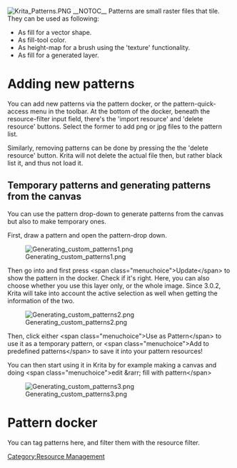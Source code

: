 [[File:Krita Patterns.PNG ]]
__NOTOC__
Patterns are small raster files that tile. They can be used as following:

*As fill for a vector shape.
*As fill-tool color.
*As height-map for a brush using the 'texture' functionality.
*As fill for a generated layer.

= Adding new patterns =
You can add new patterns via the pattern docker, or the pattern-quick-access menu in the toolbar.
At the bottom of the docker, beneath the resource-filter input field, there's the 'import resource' and 'delete resource' buttons. Select the former to add png or jpg files to the pattern list.

Similarly, removing patterns can be done by pressing the the 'delete resource' button. Krita will not delete the actual file then, but rather black list it, and thus not load it.

== Temporary patterns and generating patterns from the canvas ==
You can use the pattern drop-down to generate patterns from the canvas but also to make temporary ones.

First, draw a pattern and open the pattern-drop down.

[[File:Generating custom patterns1.png]]

Then go into {{MenuChoice|custom}} and first press &lt;span class="menuchoice">Update&lt;/span> to show the pattern in the docker. Check if it's right. Here, you can also choose whether you use this layer only, or the whole image. Since 3.0.2, Krita will take into account the active selection as well when getting the information of the two.

[[File:Generating custom patterns2.png]]

Then, click either &lt;span class="menuchoice">Use as Pattern&lt;/span> to use it as a temporary pattern, or &lt;span class="menuchoice">Add to predefined patterns&lt;/span> to save it into your pattern resources!

You can then start using it in Krita by for example making a canvas and doing &lt;span class="menuchoice">edit &amp;rarr; fill with pattern&lt;/span>

[[File:Generating custom patterns3.png]]

=Pattern docker=
You can tag patterns here, and filter them with the resource filter.


[[Category:Resource Management]]
